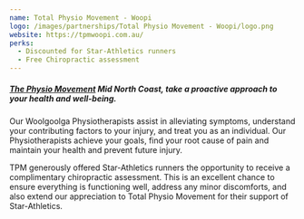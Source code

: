 ```yaml
---
name: Total Physio Movement - Woopi
logo: /images/partnerships/Total Physio Movement - Woopi/logo.png
website: https://tpmwoopi.com.au/
perks:
  - Discounted for Star-Athletics runners
  - Free Chiropractic assessment
---
```


##### [**The Physio Movement**](https://tpmwoopi.com.au/) **Mid North Coast, take a proactive approach to your health and well-being.**

Our Woolgoolga Physiotherapists assist in alleviating symptoms, understand your contributing factors to your injury, and treat you as an individual. Our Physiotherapists achieve your goals, find your root cause of pain and maintain your health and prevent future injury.

TPM generously offered Star-Athletics runners the opportunity to receive a complimentary chiropractic assessment. This is an excellent chance to ensure everything is functioning well, address any minor discomforts, and also extend our appreciation to Total Physio Movement for their support of Star-Athletics.